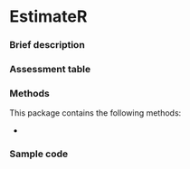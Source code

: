 # EstimateR {#sec-top .unnumbered}


### Brief description

### Assessment table

### Methods

This package contains the following methods:

- 

### Sample code
